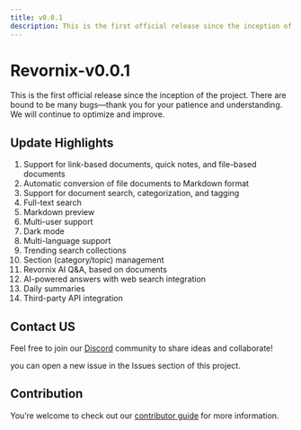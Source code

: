 ```yaml
---
title: v0.0.1
description: This is the first official release since the inception of the project. There are bound to be many bugs—thank you for your patience and understanding. We will continue to optimize and improve.
---
```


# Revornix-v0.0.1

This is the first official release since the inception of the project. There are bound to be many bugs—thank you for your patience and understanding. We will continue to optimize and improve.

## Update Highlights

1. Support for link-based documents, quick notes, and file-based documents
2. Automatic conversion of file documents to Markdown format
3. Support for document search, categorization, and tagging
4. Full-text search
5. Markdown preview
6. Multi-user support
7. Dark mode
8. Multi-language support
9. Trending search collections
10. Section (category/topic) management
11. Revornix AI Q&A, based on documents
12. AI-powered answers with web search integration
13. Daily summaries
14. Third-party API integration

## Contact US

Feel free to join our [Discord](https://discord.com/invite/3XZfz84aPN) community to share ideas and collaborate!

you can open a new issue in the Issues section of this project.

## Contribution

You’re welcome to check out our [contributor guide](https://revornix.com/docs/developer/contribute) for more information.
